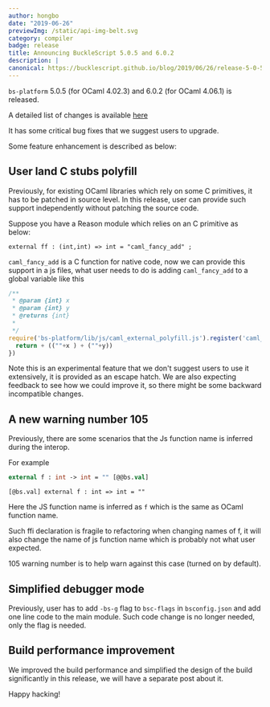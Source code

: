 ```yaml
---
author: hongbo
date: "2019-06-26" 
previewImg: /static/api-img-belt.svg
category: compiler
badge: release
title: Announcing BuckleScript 5.0.5 and 6.0.2
description: |
canonical: https://bucklescript.github.io/blog/2019/06/26/release-5-0-5
---
```


`bs-platform` 5.0.5 (for OCaml 4.02.3) and 6.0.2 (for OCaml 4.06.1) is
released.

A detailed list of changes is available
[here](https://github.com/BuckleScript/bucklescript/blob/master/Changes.md#505)

It has some critical bug fixes that we suggest users to upgrade.

Some feature enhancement is described as below:

## User land C stubs polyfill 

Previously, for existing OCaml libraries which rely on some C primitives, it
has to be patched in source level. In this release, user can provide such
support independently without patching the source code.

Suppose you have a Reason module which relies on an C primitive as below:

```reason
external ff : (int,int) => int = "caml_fancy_add" ;
```

`caml_fancy_add` is a C function for native code, now we can provide this
support in a js files, what user needs to do is adding `caml_fancy_add` to a
global variable like this

```js
/**
 * @param {int} x 
 * @param {int} y
 * @returns {int}
 * 
 */
require('bs-platform/lib/js/caml_external_polyfill.js').register('caml_fancy_add',function(x,y){
  return + ((""+x ) + (""+y))
})
```

Note this is an experimental feature that we don't suggest users to use it
extensively, it is provided as an escape hatch. We are also expecting feedback
to see how we could improve it, so there might be some backward incompatible
changes.

## A new warning number 105

Previously, there are some scenarios that the Js function name is inferred
during the interop.

For example
```ocaml
external f : int -> int = "" [@@bs.val]
```
```reason
[@bs.val] external f : int => int = "" 
```
Here the JS function name is inferred as `f` which is the same as OCaml
function name.

Such ffi declaration is fragile to refactoring when changing names of f, it
will also change the name of js function name which is probably not what user
expected.

105 warning number is to help warn against this case (turned on by default).

## Simplified debugger mode

Previously, user has to add `-bs-g` flag to `bsc-flags` in `bsconfig.json` and
add one line code to the main module. Such code change is no longer needed,
only the flag is needed.

## Build performance improvement

We improved the build performance and simplified the design of the build
significantly in this release, we will have a separate post about it.

Happy hacking!

